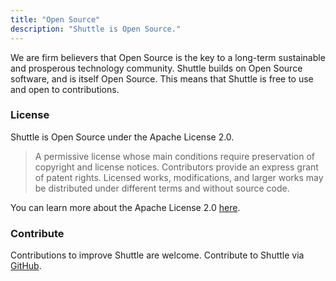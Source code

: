 ```yaml
---
title: "Open Source"
description: "Shuttle is Open Source."
---
```


We are firm believers that Open Source is the key to a long-term sustainable and
prosperous technology community. Shuttle builds on Open Source software, and is
itself Open Source. This means that Shuttle is free to use and open to
contributions.

### License

Shuttle is Open Source under the Apache License 2.0.

> A permissive license whose main conditions require preservation of copyright
> and license notices. Contributors provide an express grant of patent rights.
> Licensed works, modifications, and larger works may be distributed under
> different terms and without source code.

You can learn more about the Apache License 2.0
[here](https://github.com/shuttle-hq/shuttle/blob/main/LICENSE).

### Contribute

Contributions to improve Shuttle are welcome. Contribute to Shuttle via
[GitHub](https://github.com/shuttle-hq/shuttle).
